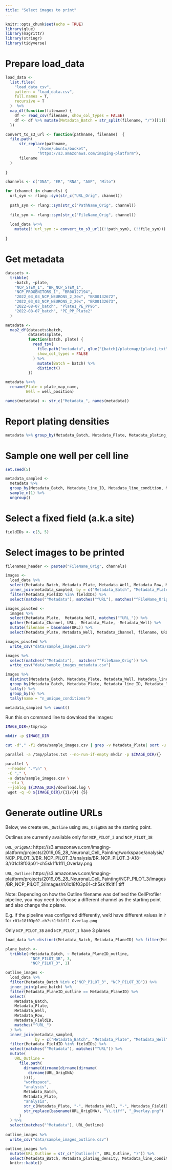 ```yaml
---
title: "Select images to print"
---
```


```r
knitr::opts_chunk$set(echo = TRUE)
library(glue)
library(magrittr)
library(stringr)
library(tidyverse)
```

# Prepare load_data 

```r
load_data <-
  list.files(
    "load_data_csv",
    pattern = "load_data.csv",
    full.names = T,
    recursive = T
  )  %>%
  map_df(function(filename) {
    df <- read_csv(filename, show_col_types = FALSE)
    df <- df %>% mutate(Metadata_Batch = str_split(filename, "/")[[1]][2])
  })

convert_to_s3_url <- function(pathname, filename)  {
  file.path(
      str_replace(pathname, 
              "/home/ubuntu/bucket", 
              "https://s3.amazonaws.com/imaging-platform"),
      filename
  )
  
}

channels <- c("DNA", "ER", "RNA", "AGP", "Mito")

for (channel in channels) {
  url_sym <- rlang::sym(str_c("URL_Orig", channel))
  
  path_sym <- rlang::sym(str_c("PathName_Orig", channel))
   
  file_sym <- rlang::sym(str_c("FileName_Orig", channel))
   
  load_data %<>% 
    mutate(!!url_sym := convert_to_s3_url((!!path_sym), (!!file_sym)))
  
}

```

# Get metadata

```r

datasets <- 
  tribble(
    ~batch, ~plate,
    "NCP_STEM_1", "BR_NCP_STEM_1",
    "NCP_PROGENITORS_1", "BR00127194",
    "2022_03_03_NCP_NEURONS_2_20x", "BR00132672",
    "2022_03_03_NCP_NEURONS_2_20x", "BR00132673",
    "2022-08-07_batch", "Plate1_PE_PP96",
    "2022-08-07_batch", "PE_PP_Plate2"
  )

metadata <-
  map2_df(datasets$batch,
          datasets$plate,
          function(batch, plate) {
            read_tsv(
              file.path("metadata", glue("{batch}/platemap/{plate}.txt")),
              show_col_types = FALSE
            ) %>%
              mutate(Batch = batch) %>%
              distinct()
          })

metadata %<>%
  rename(Plate = plate_map_name, 
         Well = well_position)

names(metadata) <- str_c("Metadata_", names(metadata))
```

# Report plating densities

```r
metadata %>% group_by(Metadata_Batch, Metadata_Plate, Metadata_plating_density) %>% tally()
```


# Sample one well per cell line

```r
set.seed(5)

metadata_sampled <-
  metadata %>%
  group_by(Metadata_Batch, Metadata_line_ID, Metadata_line_condition, Metadata_plating_density) %>%
  sample_n(1) %>%
  ungroup()
```

# Select a fixed field (a.k.a site)

```r
fieldIDs <- c(3, 5)
```

# Select images to be printed

```r
filenames_header <- paste0("FileName_Orig", channels)

images <- 
  load_data %>%
  select(Metadata_Batch, Metadata_Plate, Metadata_Well, Metadata_Row, Metadata_FieldID, matches("^URL_"), one_of(filenames_header)) %>%
  inner_join(metadata_sampled, by = c("Metadata_Batch", "Metadata_Plate", "Metadata_Well")) %>%
  filter(Metadata_FieldID %in% fieldIDs) %>%
  select(matches("^Metadata"), matches("^URL"), matches("^FileName_Orig"))

images_pivoted <-
  images %>%
  select(Metadata_Plate,  Metadata_Well, matches("^URL_")) %>%
  gather(Metadata_Channel, URL, -Metadata_Plate, -Metadata_Well) %>%
  mutate(filename = basename(URL)) %>%
  select(Metadata_Plate, Metadata_Well, Metadata_Channel, filename, URL)

images_pivoted %>% 
  write_csv("data/sample_images.csv")

```

```r
images %>%
  select(matches("^Metadata"),  matches("^FileName_Orig")) %>%
  write_csv("data/sample_images_metadata.csv")
```

```r
images %>% 
  distinct(Metadata_Batch, Metadata_Plate, Metadata_Well, Metadata_line_ID, Metadata_line_condition, Metadata_plating_density) %>% 
  group_by(Metadata_Batch, Metadata_Plate, Metadata_line_ID, Metadata_line_condition, Metadata_plating_density) %>% 
  tally() %>%
  group_by(n) %>%
  tally(name = "n_unique_conditions")
```

```r
metadata_sampled %>% count()
```


Run this on command line to download the images:

```sh
IMAGE_DIR=/tmp/ncp

mkdir -p $IMAGE_DIR

cut -d"," -f1 data/sample_images.csv | grep -v Metadata_Plate| sort -u > /tmp/plates.txt

parallel -a /tmp/plates.txt --no-run-if-empty mkdir -p $IMAGE_DIR/{} 

parallel \
 --header ".*\n" \
 -C "," \
 -a data/sample_images.csv \
 --eta \
 --joblog ${IMAGE_DIR}/download.log \
 wget -q -O ${IMAGE_DIR}/{1}/{4} {5}
```


# Generate outline URLs

Below, we create `URL_Outline` using `URL_OrigDNA` as the starting point.

Outlines are currently available only for `NCP_PILOT_3` and `NCP_PILOT_3B`

`URL_OrigDNA`:
https://s3.amazonaws.com/imaging-platform/projects/2019_05_28_Neuronal_Cell_Painting/workspace/analysis/NCP_PILOT_3/BR_NCP_PILOT_3/analysis/BR_NCP_PILOT_3-A18-3/r01c18f03p01-ch5sk1fk1fl1_Overlay.png	

`URL_Outline`:
https://s3.amazonaws.com/imaging-platform/projects/2019_05_28_Neuronal_Cell_Painting/NCP_PILOT_3/images/BR_NCP_PILOT_3/Images/r01c18f03p01-ch5sk1fk1fl1.tiff

Note: Depending on how the Outline filename was defined the CellProfiler pipeline, you may need to choose a different channel as the starting point and also change the z plane.

E.g. if the pipeline was configured differently, we'd have different values in `?` for `r01c18f03p0?-ch?sk1fk1fl1_Overlay.png`

Only `NCP_PILOT_3B` and `NCP_PILOT_1` have 3 planes

```r
load_data %>% distinct(Metadata_Batch, Metadata_PlaneID) %>% filter(Metadata_PlaneID > 1)
```

```r
plane_batch <-
  tribble(~Metadata_Batch, ~ Metadata_PlaneID_outline,
           "NCP_PILOT_3B", 3,
           "NCP_PILOT_3", 1)

outline_images <-
  load_data %>%
  filter(Metadata_Batch %in% c("NCP_PILOT_3", "NCP_PILOT_3B")) %>%
  inner_join(plane_batch) %>%
  filter(Metadata_PlaneID_outline == Metadata_PlaneID) %>%
  select(
    Metadata_Batch,
    Metadata_Plate,
    Metadata_Well,
    Metadata_Row,
    Metadata_FieldID,
    matches("^URL_")
  ) %>%
  inner_join(metadata_sampled,
             by = c("Metadata_Batch", "Metadata_Plate", "Metadata_Well")) %>%
  filter(Metadata_FieldID %in% fieldIDs) %>%
  select(matches("^Metadata"), matches("^URL")) %>%
  mutate(
    URL_Outline =
      file.path(
        dirname(dirname(dirname(dirname(
          dirname(URL_OrigDNA)
        )))),
        "workspace",
        "analysis",
        Metadata_Batch,
        Metadata_Plate,
        "analysis",
        str_c(Metadata_Plate, "-", Metadata_Well, "-", Metadata_FieldID),
        str_replace(basename(URL_OrigDNA), "\\.tiff", "_Overlay.png")
      )
  ) %>%
  select(matches("^Metadata"), URL_Outline)
  
outline_images %>%
  write_csv("data/sample_images_outline.csv")
```

```r
outline_images %>%
  mutate(URL_Outline = str_c("[Outline](", URL_Outline, ")")) %>% 
  select(Metadata_Batch, Metadata_plating_density, Metadata_line_condition, Metadata_compound_ID, URL_Outline, everything()) %>%
  knitr::kable() 
```

